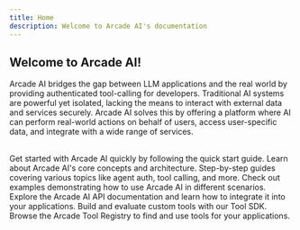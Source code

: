 ```yaml
---
title: Home
description: Welcome to Arcade AI's documentation
---
```


<Hero />

## Welcome to Arcade AI!

Arcade AI bridges the gap between LLM applications and the real world by
providing authenticated tool-calling for developers. Traditional AI systems are
powerful yet isolated, lacking the means to interact with external data and
services securely. Arcade AI solves this by offering a platform where AI can
perform real-world actions on behalf of users, access user-specific data, and
integrate with a wide range of services.

<br />

<Cards columns={2}>
    <Card icon="rocket" title="Quick start" href="/docs/guides/quickstart">
        Get started with Arcade AI quickly by following the quick start guide.
    </Card>
    <Card icon="cloud" title="Concepts" href="/docs/home">
        Learn about Arcade AI's core concepts and architecture.
    </Card>
    <Card icon="list" title="Guides" href="/docs/guides">
        Step-by-step guides covering various topics like agent auth, tool
        calling, and more.
    </Card>
    <Card
        icon="git"
        title="Examples"
        href="https://github.com/ArcadeAI/arcade-ai/tree/main/examples"
    >
        Check out examples demonstrating how to use Arcade AI in different
        scenarios.
    </Card>
    <Card
        icon="code"
        title="API Documentation"
        href="https://reference.arcade-ai.com"
    >
        Explore the Arcade AI API documentation and learn how to integrate it
        into your applications.
    </Card>
    <Card icon="terminal" title="SDK" href="/docs/guides/toolsdk/sdk">
        Build and evaluate custom tools with our Tool SDK.
    </Card>
    <Card icon="tool" title="Tool Registry" href="/docs/toolhub">
        Browse the Arcade Tool Registry to find and use tools for your
        applications.
    </Card>
</Cards>
